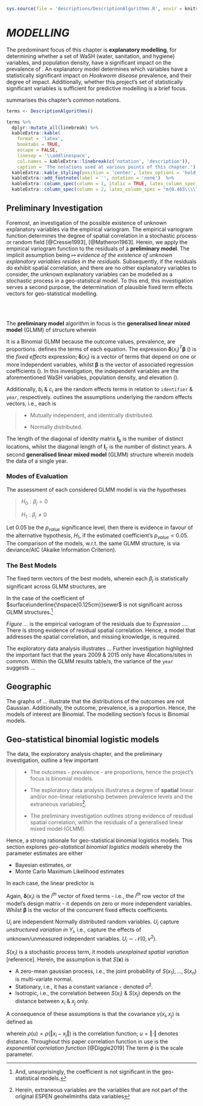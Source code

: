 
```r
sys.source(file = 'descriptions/DescriptionAlgorithms.R', envir = knitr::knit_global())
```


# *MODELLING*

The predominant focus of this chapter is **explanatory modelling**, for determining whether a set of WaSH (water, sanitation, and hygiene) variables, and population density, have a significant impact on the prevalence of \textcolor{darkgrey}{Hookworm disease}.  An explanatory model determines which variables have a statistically significant impact on *Hookworm disease* prevalence, and their degree of impact.  Additionally, whether this project's set of statistically significant variables is sufficient for predictive modelling is a brief focus.

\cref{tab:T0004} summarises this chapter's common notations.

```r

terms <- DescriptionAlgorithms()

terms %>%
  dplyr::mutate_all(linebreak) %>%
  kableExtra::kable(
    format = 'latex',
    booktabs = TRUE,
    escape = FALSE,
    linesep = '\\addlinespace',
    col.names = kableExtra::linebreak(c('notation', 'description')),
    caption = 'The notations used at various points of this chapter.') %>%
  kableExtra::kable_styling(position = 'center', latex_options = 'hold_position', font_size = 7, full_width = FALSE) %>%
  kableExtra::add_footnote(label = '', notation = 'none')  %>%
  kableExtra::column_spec(column = 1, italic = TRUE, latex_column_spec = "l") %>%
  kableExtra::column_spec(column = 2, latex_column_spec = "m{0.465\\\\linewidth}l", latex_valign = 'm')

```






## Preliminary Investigation

Foremost, an investigation of the possible existence of unknown explanatory variables via the empirical variogram.  The empirical variogram function determines the degree of spatial correlation in a stochastic process or random field [@Cressie1993], [@Matheron1963].    Herein, we apply the empirical variogram function to the residuals of a **preliminary model**.  The implicit assumption being $\mapsto$ *evidence of the existence of unknown explanatory variables resides in the residuals*.  Subsequently, if the residuals do exhibit spatial correlation, and there are no other explanatory variables to consider, the unknown explanatory variables can be modelled as a stochastic process in a geo-statistical model.  To this end, this investigation serves a second purpose, the determination of plausible fixed term effects vectors for geo-statistical modelling.

<br>
<br>

The **preliminary model** algorithm in focus is the **generalised linear mixed model** (GLMM) of structure
\begin{align}
Y_{i} & \sim Binomial(e_{i}, p_{i}) (\#eq:0001) \\
\eta_{i} & = ln \left( \frac{p_{i}}{1 - p_{i}} \right) \nonumber \\
& = \mathbf{\delta}(x_{i})^{T} \mathbf{\beta} + b_{i} + c_{i} \nonumber
\end{align}
wherein
\begin{align}
\mathbf{b} & \sim \mathcal{N}(0, \tau^{2}_{b}\mathbf{I}_{b}) (\#eq:0002) \\
\mathbf{c} & \sim \mathcal{N}(0, \tau^{2}_{c}\mathbf{I}_{c}) \nonumber
\end{align}

It is a Binomial GLMM because the outcome values, prevalence, are proportions.  \cref{tab:T0004} defines the terms of each equation.  The expression $\mathbf{\delta}(x_{i})^{T} \mathbf{\beta}$ (\cref{eq:0001}) is the *fixed effects* expression; $\mathbf{\delta}(x_{i})$ is a vector of terms that depend on one or more independent variables, whilst $\mathbf{\beta}$ is the vector of associated regression coefficients (\cref{tab:T0001}).  In this investigation, the independent variables are the aforementioned WaSH variables, population density, and elevation (\cref{tab:T0003}).

Additionally, $b_{i}$ & $c_{i}$ are the random effects terms in relation to ``identifier`` & ``year``, respectively.  \cref{eq:0002} outlines the assumptions underlying the random effects vectors, i.e., each is

\vspace{10pt}

> * Mutually independent, and identically distributed.
>
> * Normally distributed.

\vspace{10pt}

The length of the diagonal of identity matrix $\mathbf{I}_{b}$ is the number of distinct locations, whilst the diagonal length of $\mathbf{I}_{c}$ is the number of distinct years.  A second  **generalised linear mixed model** (GLMM) structure
\begin{align}
Y_{i} & \sim Binomial(e_{i}, p_{i}) (\#eq:0006) \\
\eta_{i} & = ln \left( \frac{p_{i}}{1 - p_{i}} \right) \nonumber \\
& = \mathbf{\delta}(x_{i})^{T} \mathbf{\beta} + b_{i} \nonumber
\end{align}
wherein
\begin{equation}
\mathbf{b} \sim \mathcal{N}(0, \tau^{2}_{b}\mathbf{I}_{b}) (\#eq:0007)
\end{equation}
models the data of a single year.

### Modes of Evaluation

The assessment of each considered GLMM model is via the hypotheses

\vspace{10pt}

> $H_{0}: \beta_{j} = 0$
>
> $H_{1}: \beta_{j} \neq 0$

\vspace{10pt}

Let $0.05$ be the $p_{value}$ significance level, then there is evidence in favour of the alternative hypothesis, $H_{1}$, if the estimated coefficient's $p_{value} < 0.05$.  The comparison of the models, w.r.t. the same GLMM structure, is via deviance/AIC (Akaike Information Criterion).

### The Best Models

The fixed term vectors of the best models, wherein each $\beta_{j}$ is statistically significant across GLMM structures, are
\begin{equation}
  \mathbf{\delta}(x_{i}) =
  \begin{cases}
    [1, piped\underline{\hspace{0.125cm}}sewer, piped\underline{\hspace{0.125cm}}sewer^{2}, elevation.km] \\
    [1, piped\underline{\hspace{0.125cm}}sewer, ln(p_density.k), elevation.km]
  \end{cases} (\#eq:0005)
\end{equation}

In the case of
\begin{equation}
\mathbf{\delta}(x_{i}) = [1, piped\underline{\hspace{0.125cm}}sewer, surface\underline{\hspace{0.125cm}}sewer, elevation.km]
\end{equation}
the coefficient of $surface\underline{\hspace{0.125cm}}sewer$ is not significant across GLMM structures.^[And, unsurprisingly, the coefficient is not significant in the geo-statistical models.]

\vspace{25pt}

\textcolor{wine}{In progress ...}

*Figure ...* is the empirical variogram of the residuals due to *Expression ...*.  There is strong evidence of residual spatial correlation.  Hence, a model that addresses the spatial correlation, and missing knowledge, is required.

The exploratory data analysis illustrates ... Further investigation highlighted the important fact that the years 2009 & 2015 only have 4locations/sites in common.  Within the GLMM results table/s, the variance of the `year` suggests ...


## Geographic

The graphs of $\ldots$ illustrate that the distributions of the outcomes are not Gaussian. Additionally, the outcome, prevalence, is a proportion. Hence, the models of interest are Binomial.  The modelling section's focus is Binomial models.

## Geo-statistical binomial logistic models

The data, the exploratory analysis chapter, and the preliminary investigation, outline a few important

> * The outcomes - prevalence - are proportions, hence the project's focus is binomial models.
>
> * The exploratory data analysis illustrates a degree of **spatial** linear and/or non-linear relationship between prevalence levels and the extraneous variables^[Herein, extraneous variables are the variables that are not part of the original ESPEN geohelminths data variables].
>
> * The preliminary investigation outlines strong evidence of residual spatial correlation, within the residuals of a generalised linear mixed model (GLMM).


Hence, a strong rationale for geo-statistical binomial logistics models.  This section explores *geo-statistical binomial logistics models* whereby the parameter estimates are either

* Bayesian estimates, or
* Monte Carlo Maximum Likelihood estimates

In each case, the linear predictor is
\begin{equation}
\eta(x_{i}) = \mathbf{\delta}(x_{i})^{T} \mathbf{\beta} + S(x_{i}) + U_{i} (\#eq:0018)
\end{equation}

Again, $\mathbf{\delta}(x_{i})$ is the $i^{th}$ vector of fixed terms - i.e., the $i^{th}$ row vector of the model's design matrix - it depends on zero or more independent variables. Whilst $\mathbf{\beta}$ is the vector of the concurrent fixed effects coefficients.

$U_{i}$ are independent Normally distributed random variables.  $U_{i}$ capture *unstructured variation in $Y_{i}$*, i.e., capture the effects of unknown/unmeasured independent variables.  $U_{i} \sim \mathcal{N}(0, \nu^{2})$.

$S(x_{i})$ is a stochastic process term, it models *unexplained spatial variation* [reference].  Herein, the assumption is that $S(\mathbf{x})$ is

* A zero-mean gaussian process, i.e., the joint probability of ${S(x_{1}), \ldots, S(x_{n})}$ is multi-variate normal.
* Stationary, i.e., it has a constant variance - denoted $\sigma^{2}$.
* Isotropic, i.e., the correlation between $S(x_{i})$ & $S(x_{j})$ depends on the distance between $x_{i}$ & $x_{j}$ only.

A consequence of these assumptions is that the covariance $\gamma(x_{i}, x_{j})$ is defined as
\begin{equation}
\gamma(x_{i}, x_{j}) = \sigma^{2}\rho(\left\Vert x_{i} - x_{j} \right\Vert) (\#eq:0015)
\end{equation}

wherein $\rho(u) = \rho(\left\Vert x_{i} - x_{j} \right\Vert)$ is the correlation function; $u = \left\Vert \cdot \right\Vert$ denotes distance.  Throughout this paper correlation function in use is the *exponential correlation function* [@Diggle2019]
\begin{equation}
\rho(u; \phi) = e^{-u/\phi}, \qquad u \geq 0 (\#eq:0016)
\end{equation}
The term $\phi$ is the scale parameter.
